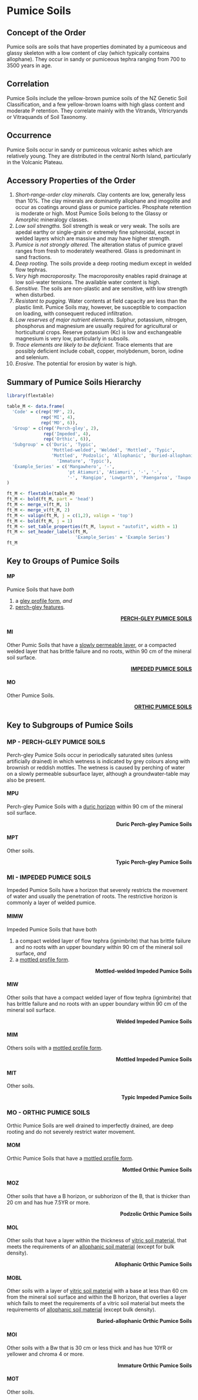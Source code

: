 # Pumice Soils {-#ord-M}

## Concept of the Order {-#con-M}

Pumice soils are soils that have properties dominated by a pumiceous and glassy skeleton with a low content of clay (which typically contains allophane). They occur in sandy or pumiceous tephra ranging from 700 to 3500 years in age.

## Correlation {-#cor-M}

Pumice Soils include the yellow-brown pumice soils of the NZ Genetic Soil Classification, and a few yellow-brown loams with high glass content and moderate P retention. They correlate mainly with the Vitrands, Vitricryands or Vitraquands of Soil Taxonomy.

## Occurrence {-#occ-M}

Pumice Soils occur in sandy or pumiceous volcanic ashes which are relatively young. They are distributed in the central North Island, particularly in the Volcanic Plateau.

## Accessory Properties of the Order {-#acc-M}

1.  _Short-range-order clay minerals._ Clay contents are low, generally less than 10%. The clay minerals are dominantly allophane and imogolite and occur as coatings around glass or pumice particles. Phosphate retention is moderate or high. Most Pumice Soils belong to the Glassy or Amorphic mineralogy classes.
2.  _Low soil strengths._ Soil strength is weak or very weak. The soils are apedal earthy or single-grain or extremely fine spheroidal, except in welded layers which are massive and may have higher strength.
3.  _Pumice is not strongly altered._ The alteration status of pumice gravel ranges from fresh to moderately weathered. Glass is predominant in sand fractions.
4.  _Deep rooting._ The soils provide a deep rooting medium except in welded flow tephras.
5.  _Very high macroporosity._ The macroporosity enables rapid drainage at low soil-water tensions. The available water content is high.
6.  _Sensitive._ The soils are non-plastic and are sensitive, with low strength when disturbed.
7. _Resistant to pugging._ Water contents at field capacity are less than the plastic limit. Pumice Soils may, however, be susceptible to compaction on loading, with consequent reduced infiltration.
8.  _Low reserves of major nutrient elements._ Sulphur, potassium, nitrogen, phosphorus and magnesium are usually required for agricultural or horticultural crops. Reserve potassium (Kc) is low and exchangeable magnesium is very low, particularly in subsoils.
9.  _Trace elements are likely to be deficient._ Trace elements that are possibly deficient include cobalt, copper, molybdenum, boron, iodine and selenium.
10.  _Erosive._ The potential for erosion by water is high.

## Summary of Pumice Soils Hierarchy {-#sum-M}

```r
library(flextable)

table_M <- data.frame(
  'Code' = c(rep('MP', 2),
             rep('MI', 4),
             rep('MO', 6)),
  'Group' = c(rep('Perch-gley', 2),
              rep('Impeded', 4),
              rep('Orthic', 6)),
  'Subgroup' = c('Duric', 'Typic',
                 'Mottled-welded', 'Welded', 'Mottled', 'Typic',
                 'Mottled', 'Podzolic', 'Allophanic', 'Buried-allophanic',
                   'Immature', 'Typic'),
  'Example_Series' = c('Mangawhero', '-',
                       'pt Atiamuri', 'Atiamuri', '-', '-',
                       '-', 'Rangipo', 'Lowgarth', 'Paengaroa', 'Taupo', 'Turangi')
) 

ft_M <- flextable(table_M)
ft_M <- bold(ft_M, part = 'head')
ft_M <- merge_v(ft_M, 1)
ft_M <- merge_v(ft_M, 2)
ft_M <- valign(ft_M, j = c(1,2), valign = 'top')
ft_M <- bold(ft_M, j = 1)
ft_M <- set_table_properties(ft_M, layout = "autofit", width = 1)
ft_M <- set_header_labels(ft_M, 
                          'Example_Series' = 'Example Series')
ft_M
```

## Key to Groups of Pumice Soils {-#grp-M}

#### __MP__ {-#key-MP}

Pumice Soils that have _both_ 

1.  a [gley profile form](#diag-gleypf), _and_
2.  [perch-gley features](#diag-pgley).

<div style="text-align: right"> [__PERCH-GLEY PUMICE SOILS__](#MP) </div>

#### __MI__ {-#key-MI}

Other Pumic Soils that have a [slowly permeable layer](#diag-slowp), or a compacted welded layer that has brittle failure and no roots, within 90\ cm of the mineral soil surface.

<div style="text-align: right"> [__IMPEDED PUMICE SOILS__](#MI) </div>

#### __MO__ {-#key-MO}

Other Pumice Soils.

<div style="text-align: right"> [__ORTHIC PUMICE SOILS__](#MO) </div>

## Key to Subgroups of Pumice Soils {-#sub-M}

### __MP__ - PERCH-GLEY PUMICE SOILS {-#MP}

Perch-gley Pumice Soils occur in periodically saturated sites (unless artificially drained) in which wetness is indicated by grey colours along with brownish or reddish mottles. The wetness is caused by perching of water on a slowly permeable subsurface layer, although a groundwater-table may also be present.

#### __MPU__ {-#key-MPU}

Perch-gley Pumice Soils with a [duric horizon](#diag-dpan) within 90\ cm of the mineral soil surface.

<div style="text-align: right"> __Duric Perch-gley Pumice Soils__ </div>

#### __MPT__ {-#key-MPT}

Other soils.

<div style="text-align: right"> __Typic Perch-gley Pumice Soils__ </div>

### __MI__ - IMPEDED PUMICE SOILS {-#MI}

Impeded Pumice Soils have a horizon that severely restricts the movement of water and usually the penetration of roots. The restrictive horizon is commonly a layer of welded pumice.

#### __MIMW__ {-#key-MIMW}

Impeded Pumice Soils that have both

1.  a compact welded layer of flow tephra (ignimbrite) that has brittle failure and no roots with an upper boundary within 90\ cm of the mineral soil surface, _and_
2.  a [mottled profile form](#diag-mottpf).

<div style="text-align: right"> __Mottled-welded Impeded Pumice Soils__ </div>

#### __MIW__ {-#key-MIW}

Other soils that have a compact welded layer of flow tephra (ignimbrite) that has brittle failure and no roots with an upper boundary within 90\ cm of the mineral soil surface.

<div style="text-align: right"> __Welded Impeded Pumice Soils__ </div>

#### __MIM__ {-#key-MIM}

Others soils with a [mottled profile form](#diag-mottpf).

<div style="text-align: right"> __Mottled Impeded Pumice Soils__ </div>

#### __MIT__ {-#key-MIT}

Other soils.

<div style="text-align: right"> __Typic Impeded Pumice Soils__ </div>

### __MO__ - ORTHIC PUMICE SOILS {-#MO}

Orthic Pumice Soils are well drained to imperfectly drained, are deep rooting and do not severely restrict water movement.

#### __MOM__ {-#key-MOM}

Orthic Pumice Soils that have a [mottled profile form](#diag-mottpf).

<div style="text-align: right"> __Mottled Orthic Pumice Soils__ </div>

#### __MOZ__ {-#key-MOZ}

Other soils that have a B horizon, or subhorizon of the B, that is thicker than 20\ cm and has hue 7.5YR or more.

<div style="text-align: right"> __Podzolic Orthic Pumice Soils__ </div>

#### __MOL__ {-#key-MOL}

Other soils that have a layer within the thickness of [vitric soil material](#diag-vitr), that meets the requirements of an [allophanic soil material](#diag-alloph) (except for bulk density).

<div style="text-align: right"> __Allophanic Orthic Pumice Soils__ </div>

#### __MOBL__ {-#key-MOBL}

Other soils with a layer of [vitric soil material](#diag-vitr) with a base at less than 60\ cm from the mineral soil surface and within the B horizon, that overlies a layer which fails to meet the requirements of a vitric soil material but meets the requirements of [allophanic soil material](#diag-alloph) (except bulk density).

<div style="text-align: right"> __Buried-allophanic Orthic Pumice Soils__ </div>

#### __MOI__ {-#key-MOI}

Other soils with a Bw that is 30\ cm or less thick and has hue 10YR or yellower and chroma 4 or more.

<div style="text-align: right"> __Immature Orthic Pumice Soils__ </div>

#### __MOT__ {-#key-MOT}

Other soils.

